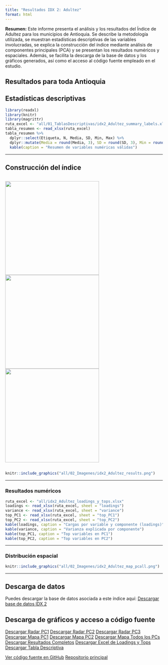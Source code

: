 ```yaml
---
title: "Resultados IDX 2: Adultez"
format: html
---
```


**Resumen:**
Este informe presenta el análisis y los resultados del Índice de Adultez para los municipios de Antioquia. Se describe la metodología utilizada, se muestran estadísticas descriptivas de las variables involucradas, se explica la construcción del índice mediante análisis de componentes principales (PCA) y se presentan los resultados numéricos y espaciales. Además, se facilita la descarga de la base de datos y los gráficos generados, así como el acceso al código fuente empleado en el estudio.

## Resultados para toda Antioquia



## Estadísticas descriptivas

```r
library(readxl)
library(knitr)
library(magrittr)
ruta_excel <- "all/01_TablasDescriptivas/idx2_Adultez_summary_labels.xlsx"
tabla_resumen <- read_xlsx(ruta_excel)
tabla_resumen %>%
  dplyr::select(Etiqueta, N, Media, SD, Min, Max) %>%
  dplyr::mutate(Media = round(Media, 3), SD = round(SD, 3), Min = round(Min, 3), Max = round(Max, 3)) %>%
  kable(caption = "Resumen de variables numéricas válidas")
```

---

## Construcción del índice

<div style="display: flex; gap: 10px; justify-content: center; align-items: center;">
  <img src="all/idx2_Adultez_radar_PC1.png" width="300px" />
  <img src="all/idx2_Adultez_radar_PC2.png" width="300px" />
  <img src="all/idx2_Adultez_radar_PC3.png" width="300px" />
</div>

```r
knitr::include_graphics("all/02_Imagenes/idx2_Adultez_results.png")
```

---

### Resultados numéricos

```r
ruta_excel <- "all/idx2_Adultez_loadings_y_tops.xlsx"
loadings <- read_xlsx(ruta_excel, sheet = "loadings")
variance <- read_xlsx(ruta_excel, sheet = "variance")
top_PC1 <- read_xlsx(ruta_excel, sheet = "top_PC1")
top_PC2 <- read_xlsx(ruta_excel, sheet = "top_PC2")
kable(loadings, caption = "Cargas por variable y componente (loadings)")
kable(variance, caption = "Varianza explicada por componente")
kable(top_PC1, caption = "Top variables en PC1")
kable(top_PC2, caption = "Top variables en PC2")
```

---

### Distribución espacial

```r
knitr::include_graphics("all/02_Imagenes/idx2_Adultez_map_pcall.png")
```

---

## Descarga de datos

Puedes descargar la base de datos asociada a este índice aquí:
[Descargar base de datos IDX 2](/03_DS/idx2_Adultez.xlsx)

## Descarga de gráficos y acceso a código fuente

<div class="btn-group" role="group">
  <a href="all/idx2_Adultez_radar_PC1.png" class="btn btn-primary" download>Descargar Radar PC1</a>
  <a href="all/idx2_Adultez_radar_PC2.png" class="btn btn-primary" download>Descargar Radar PC2</a>
  <a href="all/idx2_Adultez_radar_PC3.png" class="btn btn-primary" download>Descargar Radar PC3</a>
  <a href="all/02_Imagenes/idx2_Adultez_map_pc1.png" class="btn btn-info" download>Descargar Mapa PC1</a>
  <a href="all/02_Imagenes/idx2_Adultez_map_pc2.png" class="btn btn-info" download>Descargar Mapa PC2</a>
  <a href="all/02_Imagenes/idx2_Adultez_map_pcall.png" class="btn btn-info" download>Descargar Mapa Todos los PCs</a>
  <a href="all/02_Imagenes/idx2_Adultez_results.png" class="btn btn-success" download>Descargar Resultados Completos</a>
  <a href="all/idx2_Adultez_loadings_y_tops.xlsx" class="btn btn-warning" download>Descargar Excel de Loadings y Tops</a>
  <a href="all/01_TablasDescriptivas/idx2_Adultez_summary_labels.xlsx" class="btn btn-warning" download>Descargar Tabla Descriptiva</a>
</div>

<div class="btn-group" role="group">
  <a href="https://github.com/jcmunozmora/pulso_antioquia/tree/main/02_Code/AUX_Functions.R" class="btn btn-dark" target="_blank">Ver código fuente en GitHub</a>
  <a href="https://github.com/jcmunozmora/pulso_antioquia" class="btn btn-dark" target="_blank">Repositorio principal</a>
</div>
